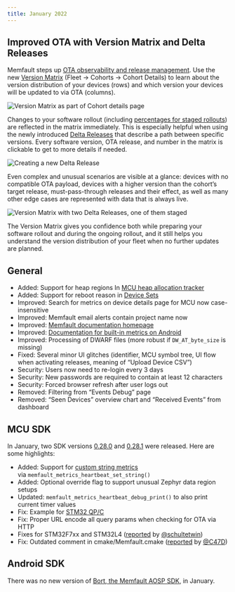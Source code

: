 ```yaml
---
title: January 2022
---
```


## Improved OTA with Version Matrix and Delta Releases

Memfault steps up [OTA observability and release management](/docs/platform/ota). Use the new [Version Matrix](/docs/platform/ota#cohort-version-management) (Fleet → Cohorts → Cohort Details) to learn about the version distribution of your devices (rows) and which version your devices will be updated to via OTA (columns).

![Version Matrix as part of Cohort details page](/img/blog/2022-01-31-CohortDetailsMatrixScenarioE.png)

Changes to your software rollout (including [percentages for staged rollouts](/docs/platform/ota/#staged-rollout-of-a-release)) are reflected in the matrix immediately. This is especially helpful when using the newly introduced [Delta Releases](/docs/platform/ota/#delta-releases) that describe a path between specific versions. Every software version, OTA release, and number in the matrix is clickable to get to more details if needed.

![Creating a new Delta Release](/img/blog/2022-01-31-createDeltaRelease.png)

Even complex and unusual scenarios are visible at a glance: devices with no compatible OTA payload, devices with a higher version than the cohort’s target release, must-pass-through releases and their effect, as well as many other edge cases are represented with data that is always live.

![Version Matrix with two Delta Releases, one of them staged](/img/blog/2022-01-31-versionMatrixScenarioC.png)

The Version Matrix gives you confidence both while preparing your software rollout and during the ongoing rollout, and it still helps you understand the version distribution of your fleet when no further updates are planned.

<!-- truncate -->

## General

- Added: Support for heap regions In [MCU heap allocation tracker](/docs/mcu/heap-stats/)
- Added: Support for reboot reason in [Device Sets](/docs/platform/projects-and-fleets/#device-sets)
- Improved: Search for metrics on device details page for MCU now case-insensitive
- Improved: Memfault email alerts contain project name now
- Improved: [Memfault documentation homepage](https://docs.memfault.com)
- Improved: [Documentation for built-in metrics on Android](/docs/android/android-builtin-metrics)
- Improved: Processing of DWARF files (more robust if `DW_AT_byte_size` is missing)
- Fixed: Several minor UI glitches (identifier, MCU symbol tree, UI flow when activating releases, meaning of “Upload Device CSV”)
- Security: Users now need to re-login every 3 days
- Security: New passwords are required to contain at least 12 characters
- Security: Forced browser refresh after user logs out
- Removed: Filtering from “Events Debug” page
- Removed: “Seen Devices” overview chart and “Received Events” from dashboard

## MCU SDK

In January, two SDK versions [0.28.0](https://github.com/memfault/memfault-firmware-sdk/blob/master/CHANGES.md#changes-between-memfault-sdk-0280-and-sdk-0273---jan-4-2022) and [0.28.1](https://github.com/memfault/memfault-firmware-sdk/blob/master/CHANGES.md#changes-between-memfault-sdk-0281-and-sdk-0280---jan-20-2022) were released. Here are some highlights:

- Added: Support for [custom string metrics](/docs/mcu/metrics-api/) via `memfault_metrics_heartbeat_set_string()`
- Added: Optional override flag to support unusual Zephyr data region setups
- Updated: `memfault_metrics_heartbeat_debug_print()` to also print current timer values
- Fix: Example for [STM32 QP/C](https://github.com/memfault/memfault-firmware-sdk/blob/master/examples/qp)
- Fix: Proper URL encode all query params when checking for OTA via HTTP
- Fixes for STM32F7xx and STM32L4 ([reported](https://github.com/memfault/memfault-firmware-sdk/pull/22) by [@schultetwin](https://github.com/schultetwin))
- Fix: Outdated comment in cmake/Memfault.cmake ([reported](https://github.com/memfault/memfault-firmware-sdk/issues/21) by [@C47D](https://github.com/C47D))

## Android SDK

There was no new version of [Bort, the Memfault AOSP SDK](https://github.com/memfault/bort), in January.
